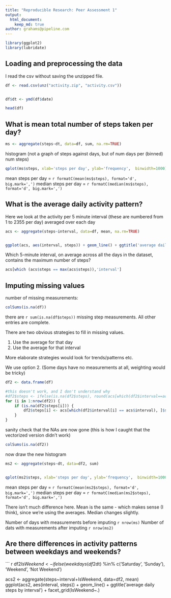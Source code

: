 ---
title: "Reproducible Research: Peer Assessment 1"
output: 
  html_document:
    keep_md: true
author: grahams@pipeline.com
---

```{r echo=TRUE}
library(ggplot2)
library(lubridate)

```

## Loading and preprocessing the data

I read the csv without saving the unzipped file.
```{r echo=TRUE}
df <- read.csv(unz("activity.zip", "activity.csv"))


df$dt <- ymd(df$date)

head(df)
```


## What is mean total number of steps taken per day?

```{r echo=TRUE}
ms <- aggregate(steps~dt, data=df, sum, na.rm=TRUE)

```
histogram (not a graph of steps against days, but of num days per (binned) num steps)

``` {r echo=TRUE}
qplot(ms$steps, xlab='steps per day', ylab='frequency',  binwidth=1000)
```

mean steps per day = ```r formatC(mean(ms$steps), format='d', big.mark=',') ```
median steps per day = ```r formatC(median(ms$steps), format='d', big.mark=',') ```

## What is the average daily activity pattern?
Here we look at the activity per 5 minute interval (these are numbered from 1 to 2355 per day) averaged over each day

``` {r echo=TRUE}
acs <- aggregate(steps~interval, data=df, mean, na.rm=TRUE)  


ggplot(acs, aes(interval, steps)) + geom_line() + ggtitle('average daily steps by interval') 

```

Which 5-minute interval, on average across all the days in the dataset, contains the maximum number of steps?

``` {r echo=TRUE}
acs[which (acs$steps == max(acs$steps)),'interval']
```

## Imputing missing values

number of missing measurements:

``` {r echo=TRUE}
colSums(is.na(df))
```

there are ```r sum(is.na(df$steps)) ``` missing step measurements. All other entries are complete.


There are two obvious strategies to fill in missing values. 

1. Use the average for that day
2. Use the average for that interval

More elaborate strategies would look for trends/patterns etc.

We use option 2. (Some days have no measurements at all, weighting would be tricky)

``` {r echo=TRUE}
df2 <- data.frame(df)

#this doesn't work, and I don't understand why
#df2$steps <- ifelse(is.na(df2$steps), round(acs[which(df2$interval==acs$interval),'steps']), df2$steps)
for (i in 1:nrow(df2)) {
    if (is.na(df2$steps[i])) {
        df2$steps[i] <- acs[which(df2$interval[i] == acs$interval), ]$steps
    }
}

```

sanity check that the NAs are now gone (this is how I caught that the vectorized version didn't work)

``` {r echo=TRUE}
colSums(is.na(df2))
```

now draw the new histogram

```{r echo=TRUE}
ms2 <- aggregate(steps~dt, data=df2, sum)


qplot(ms2$steps, xlab='steps per day', ylab='frequency',  binwidth=1000)
```

mean steps per day = ```r formatC(mean(ms2$steps), format='d', big.mark=',')```
median steps per day = ```r formatC(median(ms2$steps), format='d', big.mark=',') ```

There isn't much difference here. Mean is the same - which makes sense (I think), since we're using the averages. Median changes slightly.

Number of days with measurements before imputing ```r nrow(ms)```
Number of dats with measurements after imputing ```r nrow(ms2)```



## Are there differences in activity patterns between weekdays and weekends?

``` {r echo=TRUE}
df2$IsWeekend <- ifelse(weekdays(df2$dt) %in% c('Saturday', 'Sunday'), 'Weekend', 'Not Weekend')


acs2 <- aggregate(steps~interval+IsWeekend, data=df2, mean)
ggplot(acs2, aes(interval, steps)) + geom_line() + ggtitle('average daily steps by interval') + facet_grid(IsWeekend~.)

